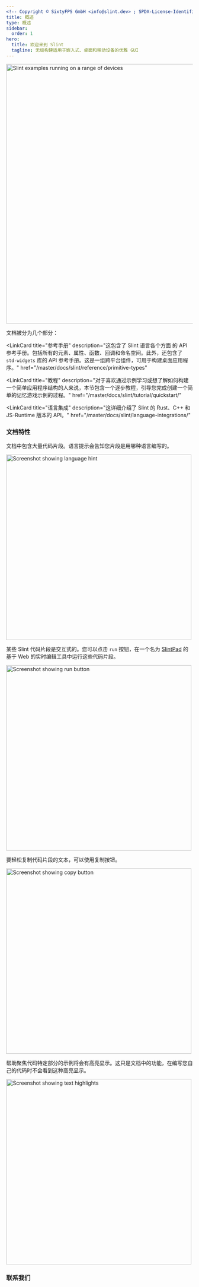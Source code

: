 ```yaml
---
<!-- Copyright © SixtyFPS GmbH <info@slint.dev> ; SPDX-License-Identifier: MIT -->
title: 概述
type: 概述
sidebar:
  order: 1
hero:
  title: 欢迎来到 Slint
  tagline: 无缝构建适用于嵌入式、桌面和移动设备的优雅 GUI
---
```





<div style="display: flex; justify-content: center;">
  <Image src={BannerImage} width="700px" alt="Slint examples running on a range of devices"/>
</div>

文档被分为几个部分：

<CardGrid>
<LinkCard
  title="指南"
  description="这将帮助你快速上手 Slint 开发所需的工具，包括通过 Slint 语言服务器 (LSP) 和 Slint 查看器实现的 IDE 集成。
<br/><br/>
然后，它提供了一本指南，解释了所有 Slint 的关键概念以及如何理解和使用 Slint 语言。"
  href="/master/docs/slint"
>
</LinkCard>

<LinkCard
  title="参考手册"
  description="这包含了 Slint 语言各个方面 的 API 参考手册。包括所有的元素、属性、函数、回调和命名空间。此外，还包含了 `std-widgets` 库的 API 参考手册。这是一组跨平台组件，可用于构建桌面应用程序。"
  href="/master/docs/slint/reference/primitive-types"
>
</LinkCard>

<LinkCard
  title="教程"
  description="对于喜欢通过示例学习或想了解如何构建一个简单应用程序结构的人来说，本节包含一个逐步教程，引导您完成创建一个简单的记忆游戏示例的过程。"
href="/master/docs/slint/tutorial/quickstart/"
>
</LinkCard>

<LinkCard
  title="语言集成"
  description="这详细介绍了 Slint 的 Rust、C++ 和 JS-Runtime 版本的 API。"
href="/master/docs/slint/language-integrations/"
>
</LinkCard>
</CardGrid>

### 文档特性

文档中包含大量代码片段。语言提示会告知您片段是用哪种语言编写的。
<div style="display: flex; justify-content: left;">
<Image src={LanguageHint} width="500" alt="Screenshot showing language hint" />
</div>


某些 Slint 代码片段是交互式的。您可以点击 `run` 按钮，在一个名为 [SlintPad](https://slintpad.com) 的基于 Web 的实时编辑工具中运行这些代码片段。
<div style="display: flex; justify-content: left;">
<Image src={RunInSlintPad} width="500" alt="Screenshot showing run button"  />
</div>

要轻松复制代码片段的文本，可以使用复制按钮。
<div style="display: flex; justify-content: left;">
<Image src={CopySnippet} width="500" alt="Screenshot showing copy button"  />
</div>

帮助聚焦代码特定部分的示例将会有高亮显示。这只是文档中的功能，在编写您自己的代码时不会看到这种高亮显示。
<div style="display: flex; justify-content: left;">
<Image src={LineHighlight} width="500" alt="Screenshot showing text highlights" />
</div>

### 联系我们

<FourCardGrid>
<LinkCard
  title="Chat"
  href="https://chat.slint.dev/"
  target="_blank"
/>
<LinkCard
  title="Discussions"
  href="https://github.com/slint-ui/slint/discussions"
  target="_blank"
/>
<LinkCard
  title="Report Bugs"
  href="https://github.com/slint-ui/slint/issues"
  target="_blank"
/>
<LinkCard
  title="Email"
  href="mailto:info@slint.dev"
  target="_blank"
/>
</FourCardGrid>
